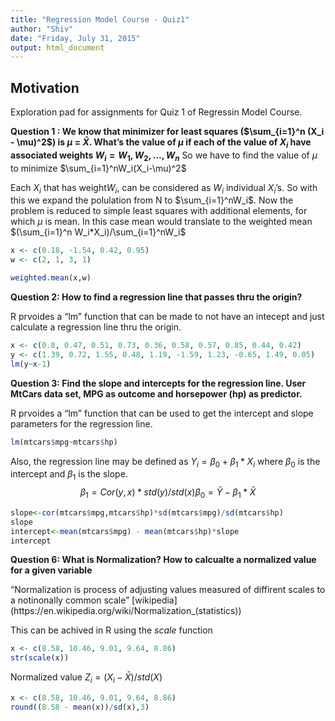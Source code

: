 ```yaml
---
title: "Regression Model Course - Quiz1"
author: "Shiv"
date: "Friday, July 31, 2015"
output: html_document
---
```

## Motivation
Exploration pad for assignments for Quiz 1 of Regressin Model Course.


**Question 1 : We know that minimizer for least squares ($\sum_{i=1}^n (X_i - \mu)^2$) is $\mu$ = $\bar X$. What's the value of $\mu$ if each of the value of $X_i$ have associated weights $W_i = W_1, W_2, \ldots, W_n$**
So we have to find the value of $\mu$ to minimize $\sum_{i=1}^nW_i(X_i-\mu)^2$


Each $X_i$ that has weight$W_i$, can be considered as $W_i$ individual $X_i$'s.
So with this we expand the polulation from N to $\sum_{i=1}^nW_i$. Now the problem is reduced to simple least squares with additional elements, for which $\mu$ is mean. In this case mean would translate to the weighted mean $(\sum_{i=1}^n W_i*X_i)/\sum_{i=1}^nW_i$

``` r
x <- c(0.18, -1.54, 0.42, 0.95)
w <- c(2, 1, 3, 1)

weighted.mean(x,w)
```

**Question 2: How to find a regression line that passes thru the origin?**

R prvoides a "lm" function that can be made to not have an intecept and just calculate
a regression line thru the origin.

```r
x <- c(0.8, 0.47, 0.51, 0.73, 0.36, 0.58, 0.57, 0.85, 0.44, 0.42)
y <- c(1.39, 0.72, 1.55, 0.48, 1.19, -1.59, 1.23, -0.65, 1.49, 0.05)
lm(y~x-1)

```

**Question 3: Find the slope and intercepts for the regression line. 
User MtCars data set, MPG as outcome and horsepower (hp) as predictor.**

R prvoides a "lm" function that can be used to get the intercept and slope parameters
for the regression line.

```r
lm(mtcars$mpg~mtcars$hp)
```
Also, the regression line may be defined as $Y_i=\beta_0 + \beta_1*X_i$ where $\beta_0$
is the intercept and $\beta_1$ is the slope. 
$$
\beta_1 = Cor(y,x)*std(y)/std(x)    \beta_0 = \bar Y - \beta_1*\bar X
$$

```r
slope<-cor(mtcars$mpg,mtcars$hp)*sd(mtcars$mpg)/sd(mtcars$hp)
slope
intercept<-mean(mtcars$mpg) - mean(mtcars$hp)*slope
intercept
```

**Question 6: What is Normalization? How to calcualte a normalized value for 
a given variable**

"Normalization is process of adjusting values measured of diffirent scales to a notinonally common scale"
[wikipedia] (https://en.wikipedia.org/wiki/Normalization_(statistics))

This can be achived in R using the *scale* function
```r
x <- c(8.58, 10.46, 9.01, 9.64, 8.86)
str(scale(x))
```
Normalized value $Z_i = (X_i - \bar X)/std(X)$
``` r
x <- c(8.58, 10.46, 9.01, 9.64, 8.86)
round((8.58 - mean(x))/sd(x),3)
````